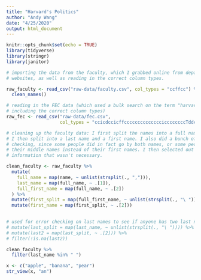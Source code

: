 ```yaml
---
title: "Harvard's Politics"
author: "Andy Wang"
date: "4/25/2020"
output: html_document
---
```


```r
knitr::opts_chunk$set(echo = TRUE)
library(tidyverse)
library(stringr)
library(janitor)
```

```r

# importing the data from the faculty, which I grabbed online from departmental
# websites, as well as reading in the correct column types.

raw_faculty <- read_csv("raw-data/faculty.csv", col_types = "ccffcc") %>%
  clean_names()

# reading in the FEC data (which used a bulk search on the term "harvard",
# including the correct column types)
raw_fec <- read_csv("raw-data/fec.csv", 
                    col_types = "ccicdccicffcccccccccccccciccccccccTddcccccccccccccccccccccccfcccccccccdcccccccc")

# cleaning up the faculty data: I first split the names into a full name, which
# I then split into a last name and a first name. I also did a bunch of error
# checking, since some people did in fact go by both names, or some people used
# their middle names instead of their first names. I then selected out the
# information that wasn't necessary.

clean_faculty <- raw_faculty %>%
  mutate(
    full_name = map(name, ~ unlist(strsplit(., ","))),
    last_name = map(full_name, ~ .[1]),
    full_first_name = map(full_name, ~ .[2])
  ) %>%
  mutate(first_split = map(full_first_name, ~ unlist(strsplit(., "\ ")))) %>%
  mutate(first_name = map(first_split, ~ .[2]))

  
# used for error checking on last names to see if anyone has two last names
# mutate(last_split = map(last_name, ~ unlist(strsplit(., "\ ")))) %>%
# mutate(last2 = map(last_split, ~ .[2])) %>%
# filter(!is.na(last2))

clean_faculty %>%
  filter(last_name %in% " ")
```

```r
x <- c("apple", "banana", "pear")
str_view(x, "an")
```

